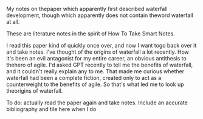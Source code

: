 
My notes on thepaper which apparently first described waterfall development, though which apparently does not contain theword waterfall at all.

These are literature notes in the spirit of How To Take Smart Notes.

I read this paper kind of quickly once over, and now I want togo back over it and take notes. I've thought of the origins of waterfall a lot recently. How it's been an evil antagonist for my entire career, an obvious antithesis to thehero of agile. I'd asked GPT recently to tell me the benefits of waterfall, and it couldn't really explain any to me. That made me curious whether waterfall had been a complete fiction, created only to act as a counterweight to the benefits of agile. So that's what led me to look up theorigins of waterfall.

To do: actually read the paper again and take notes. Include an accurate bibliography and tile here when I do
